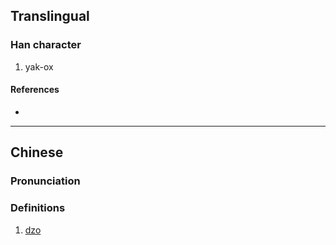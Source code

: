 {{character info/new}}
==Translingual==

===Han character===
{{Han char|rn=93|rad=牛|as=09|sn=13|four=|canj=HQISB|ids=⿰牜扁}}

# yak-ox

====References====
* {{Han ref|kx=0703.020|dkj=20091|dj=1116.020|hdz=31816.140|uh=728F|ud=29327}}

----

==Chinese==
{{zh-forms}}

===Pronunciation===
{{zh-pron
|m=piān
|m-s=
|c=
|c-t=
|g=
|h=pfs=
|j=
|md=
|mn=
|mn-t=
|w=
|x=
|cat=n
}}

===Definitions===
{{zh-hanzi}}

# [[dzo]]

{{zh-cat|Cattle}}